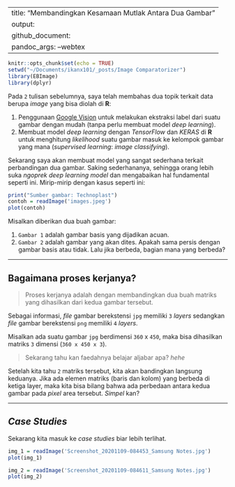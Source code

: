  
---
title: "Membandingkan Kesamaan Mutlak Antara Dua Gambar"
output: 
  github_document:
    pandoc_args: --webtex
---

```r
knitr::opts_chunk$set(echo = TRUE)
setwd("~/Documents/ikanx101/_posts/Image Comparatorizer")
library(EBImage)
library(dplyr)
```

Pada `2` tulisan sebelumnya, saya telah membahas dua topik terkait data berupa _image_ yang bisa diolah di __R__:

1. Penggunaan [Google Vision](https://ikanx101.com/blog/google-vision/) untuk melakukan ekstraksi label dari suatu gambar dengan mudah (tanpa perlu membuat model _deep learning_).
1. Membuat model _deep learning_ dengan _TensorFlow_ dan _KERAS_ di __R__ untuk menghitung _likelihood_ suatu gambar masuk ke kelompok gambar yang mana (_supervised learning_: _image classifying_).

Sekarang saya akan membuat model yang sangat sederhana terkait perbandingan dua gambar. Saking sederhananya, sehingga orang lebih suka _ngoprek deep learning model_ dan mengabaikan hal fundamental seperti ini. Mirip-mirip dengan kasus seperti ini:

```r
print("Sumber gambar: Technoplast")
contoh = readImage('images.jpeg')
plot(contoh)
```

Misalkan diberikan dua buah gambar:

1. `Gambar 1` adalah gambar basis yang dijadikan acuan.
1. `Gambar 2` adalah gambar yang akan dites. Apakah sama persis dengan gambar basis atau tidak. Lalu jika berbeda, bagian mana yang berbeda?

---

## Bagaimana proses kerjanya?

> Proses kerjanya adalah dengan membandingkan dua buah matriks yang dihasilkan dari kedua gambar tersebut. 

Sebagai informasi, _file_ gambar berekstensi `jpg` memiliki `3` _layers_ sedangkan _file_ gambar berekstensi `png` memiliki `4` _layers_.

Misalkan ada suatu gambar `jpg` berdimensi `360` x `450`, maka bisa dihasilkan matriks `3` dimensi (`360 x 450 x 3`). 

> Sekarang tahu kan faedahnya belajar aljabar apa? _hehe_

Setelah kita tahu `2` matriks tersebut, kita akan bandingkan langsung keduanya. Jika ada elemen matriks (baris dan kolom) yang berbeda di ketiga layer, maka kita bisa bilang bahwa ada perbedaan antara kedua gambar pada _pixel_ area tersebut. _Simpel_ kan?

---

## _Case Studies_

Sekarang kita masuk ke _case studies_ biar lebih terlihat.

```r
img_1 = readImage('Screenshot_20201109-084453_Samsung Notes.jpg')
plot(img_1)
```

```r
img_2 = readImage('Screenshot_20201109-084611_Samsung Notes.jpg')
plot(img_2)
```

